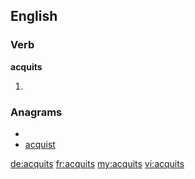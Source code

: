 ==English==

===Verb===
'''acquits'''

# {{third-person singular of|acquit}}

===Anagrams===
* {{alphagram|aciqstu}}
* [[acquist#English|acquist]]

[[de:acquits]]
[[fr:acquits]]
[[my:acquits]]
[[vi:acquits]]